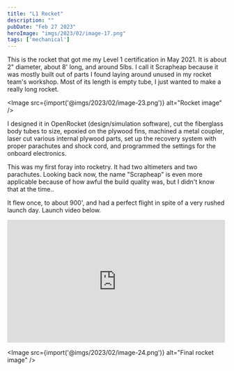 ```yaml
---
title: "L1 Rocket"
description: ""
pubDate: "Feb 27 2023"
heroImage: "imgs/2023/02/image-17.png"
tags: ['mechanical']
---
```



This is the rocket that got me my Level 1 certification in May 2021. It is about 2" diameter, about 8' long, and around 5lbs. I call it Scrapheap because it was mostly built out of parts I found laying around unused in my rocket team's workshop. Most of its length is empty tube, I just wanted to make a really long rocket.

<Image src={import('@imgs/2023/02/image-23.png')} alt="Rocket image" />

I designed it in OpenRocket (design/simulation software), cut the fiberglass body tubes to size, epoxied on the plywood fins, machined a metal coupler, laser cut various internal plywood parts, set up the recovery system with proper parachutes and shock cord, and programmed the settings for the onboard electronics.

This was my first foray into rocketry. It had two altimeters and two parachutes. Looking back now, the name "Scrapheap" is even more applicable because of how awful the build quality was, but I didn't know that at the time..

It flew once, to about 900', and had a perfect flight in spite of a very rushed launch day. Launch video below.

<iframe 
    width="500" 
    height="281" 
    src="https://www.youtube.com/embed/Nb1dc7w1jTs" 
    title="L1 launch"
    frameborder="0" 
    allow="accelerometer; autoplay; clipboard-write; encrypted-media; gyroscope; picture-in-picture; web-share" 
    allowfullscreen
></iframe>

<Image src={import('@imgs/2023/02/image-24.png')} alt="Final rocket image" />